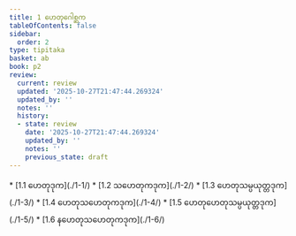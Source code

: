 ```yaml
---
title: 1 ဟေတုဂေါစ္ဆက
tableOfContents: false
sidebar:
  order: 2
type: tipitaka
basket: ab
book: p2
review:
  current: review
  updated: '2025-10-27T21:47:44.269324'
  updated_by: ''
  notes: ''
  history:
  - state: review
    date: '2025-10-27T21:47:44.269324'
    updated_by: ''
    notes: ''
    previous_state: draft
---
```



<ReviewStatus review={frontmatter.review} showDetails={true} />

<HypothesisAnnotation frontmatter={frontmatter} />

<DynamicBreadcrumb />



<TableOfContents book="p2" section="1">
* [1.1 ဟေတုဒုက](./1-1/)
* [1.2 သဟေတုကဒုက](./1-2/)
* [1.3 ဟေတုသမ္ပယုတ္တဒုက](./1-3/)
* [1.4 ဟေတုသဟေတုကဒုက](./1-4/)
* [1.5 ဟေတုဟေတုသမ္ပယုတ္တဒုက](./1-5/)
* [1.6 နဟေတုသဟေတုကဒုက](./1-6/)
</TableOfContents>